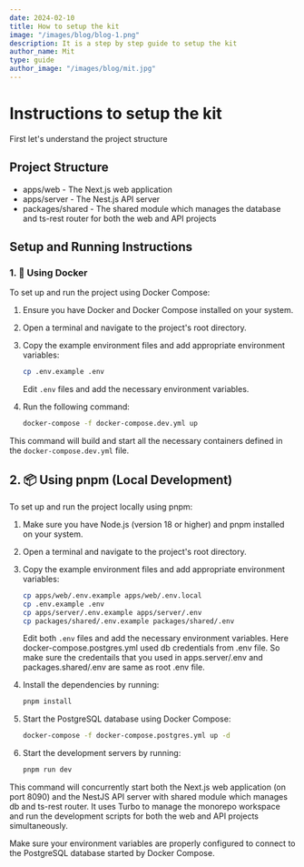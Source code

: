 ```yaml
---
date: 2024-02-10
title: How to setup the kit
image: "/images/blog/blog-1.png"
description: It is a step by step guide to setup the kit
author_name: Mit
type: guide
author_image: "/images/blog/mit.jpg"
---
```


# Instructions to setup the kit

First let's understand the project structure


## Project Structure

- apps/web - The Next.js web application
- apps/server - The Nest.js API server
- packages/shared - The shared module which manages the database and ts-rest router for both the web and API projects

## Setup and Running Instructions

### 1. 🐳 Using Docker

To set up and run the project using Docker Compose:

1. Ensure you have Docker and Docker Compose installed on your system.
2. Open a terminal and navigate to the project's root directory.
3. Copy the example environment files and add appropriate environment variables:

   ```bash
   cp .env.example .env
   ```

   Edit `.env` files and add the necessary environment variables.

4. Run the following command:

   ```bash
   docker-compose -f docker-compose.dev.yml up
   ```

This command will build and start all the necessary containers defined in the `docker-compose.dev.yml` file.

## 2. 📦 Using pnpm (Local Development)

To set up and run the project locally using pnpm:

1. Make sure you have Node.js (version 18 or higher) and pnpm installed on your system.
2. Open a terminal and navigate to the project's root directory.
3. Copy the example environment files and add appropriate environment variables:

   ```bash
   cp apps/web/.env.example apps/web/.env.local
   cp .env.example .env
   cp apps/server/.env.example apps/server/.env
   cp packages/shared/.env.example packages/shared/.env
   ```

   Edit both `.env` files and add the necessary environment variables. Here docker-compose.postgres.yml used db credentials from .env file. So make sure the credentails that you used in apps.server/.env and packages.shared/.env are same as root .env file.

4. Install the dependencies by running:

   ```bash
   pnpm install
   ```

5. Start the PostgreSQL database using Docker Compose:

   ```bash
   docker-compose -f docker-compose.postgres.yml up -d
   ```

6. Start the development servers by running:

   ```bash
   pnpm run dev
   ```

This command will concurrently start both the Next.js web application (on port 8090) and the NestJS API server with shared module which manages db and ts-rest router. It uses Turbo to manage the monorepo workspace and run the development scripts for both the web and API projects simultaneously.

Make sure your environment variables are properly configured to connect to the PostgreSQL database started by Docker Compose.
